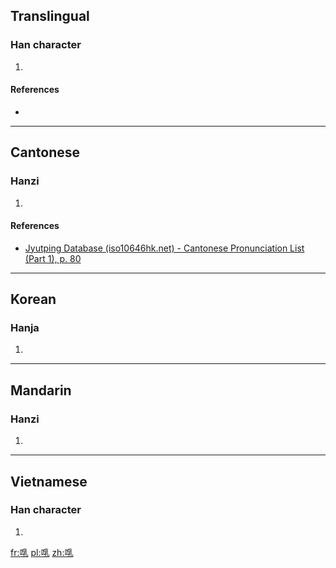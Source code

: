 ==Translingual==

===Han character===
{{Han char|rn=30|rad=口|as=08|sn=11|four=|canj=口月木山 (RBDU)|ids=⿰[[口]][[乳]]}}

# {{defn|Han|sort=口08}}

====References====
* {{Han ref|kx=0194.220|dkj=03793|dj=0414.270|hdz=10643.050|uh=5542|ud=21826}}

----

==Cantonese==

===Hanzi===
{{yue-hanzi|jyut=[[nau5]], [[lau5]]|y=nau5, lau5}}

# {{defn|lang=yue|sort=口08}}

====References====
*[http://www.iso10646hk.net/jp/document/download.jsp Jyutping Database (iso10646hk.net) - Cantonese Pronunciation List (Part 1), p. 80]

----

==Korean==

===Hanja===
{{ko-hanja|hangeul=뇨|rv=nyo|mr=nyo}}

# {{defn|lang=ko|sort=口08}}

----

==Mandarin==

===Hanzi===
{{cmn-hanzi|pin=[[nǒu]] ([[nou3]])|wg=nou<sup>3</sup>}}

# {{defn|lang=cmn|sort=口08}}

----

==Vietnamese==

===Han character===
{{vi-hantu|[[nhổ]]|rs=口08}}

# {{defn|lang=vi|sort=口08}}

[[fr:啂]]
[[pl:啂]]
[[zh:啂]]